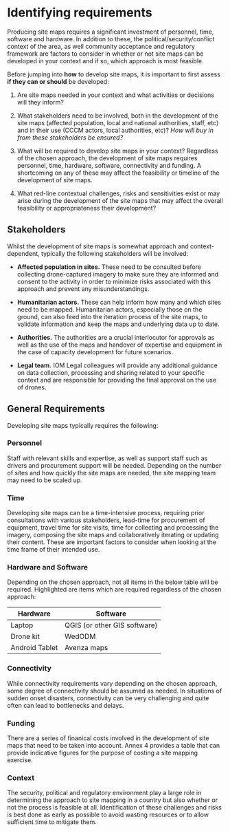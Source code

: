 # Identifying requirements
Producing site maps requires a significant investment of personnel, time, software and hardware. In addition to these, the political/security/conflict context of the area, as well community acceptance and regulatory framework are factors to consider in whether or not site maps can be developed in your context and if so, which approach is most feasible.

Before jumping into **how** to develop site maps, it is important to first assess **if they can or should** be developed:

1. Are site maps needed in your context and what activities or decisions will they inform?

2. What stakeholders need to be involved, both in the development of the site maps (affected population, local and national authorities, staff, etc) and in their use (CCCM actors, local authorities, etc)? *How will buy in from these stakeholders be ensured?*

4. What will be required to develop site maps in your context? Regardless of the chosen approach, the development of site maps requires personnel, time, hardware, software, connectivity and funding. A shortcoming on any of these may affect the feasibility or timeline of the development of site maps.

5. What red-line contextual challenges, risks and sensitivities exist or may arise during the development of the site maps that may affect the overall feasibility or appropriateness their development?

## Stakeholders
Whilst the development of site maps is somewhat approach and context-dependent, typically the following stakeholders will be involved:

- **Affected population in sites.** These need to be consulted before collecting drone-captured imagery to make sure they are informed and consent to the activity in order to minimize risks associated with this approach and prevent any misunderstandings.

- **Humanitarian actors.** These can help inform how many and which sites need to be mapped. Humanitarian actors, especially those on the ground, can also feed into the iteration process of the site maps, to validate information and keep the maps and underlying data up to date. 

- **Authorities.** The authorities are a crucial interlocutor for approvals as well as the use of the maps and handover of expertise and equipment in the case of capacity development for future scenarios.

- **Legal team.** IOM Legal colleagues will provide any additional guidance on data collection, processing and sharing related to your specific context and are responsible for providing the final approval on the use of drones. 

## General Requirements
Developing site maps typically requires the following:

### Personnel
Staff with relevant skills and expertise, as well as support staff such as drivers and procurement support will be needed. Depending on the number of sites and how quickly the site maps are needed, the site mapping team may need to be scaled up. 

### Time
Developing site maps can be a time-intensive process, requiring prior consultations with various stakeholders, lead-time for procurement of equipment, travel time for site visits, time for collecting and processing the imagery, composing the site maps and collaboratively iterating or updating their content. These are important factors to consider when looking at the time frame of their intended use.

### Hardware and Software
Depending on the chosen approach, not all items in the below table will be required. Highlighted are items which are required regardless of the chosen approach:

|Hardware|Software|
| ---- | ------- |
|Laptop|QGIS (or other GIS software)|
|Drone kit| WedODM |
|Android Tablet|Avenza maps|

### Connectivity
While connectivity requirements vary depending on the chosen approach, some degree of connectivity should be assumed as needed. In situations of sudden onset disasters, connectivity can be very challenging and quite often can lead to bottlenecks and delays.

### Funding
There are a series of finanical costs involved in the development of site maps that need to be taken into account. Annex 4 provides a table that can provide indicative figures for the purpose of costing a site mapping exercise. 

### Context
The security, political and regulatory environment play a large role in determining the approach to site mapping in a country but also whether or not the process is feasible at all. Identification of these challenges and risks is best done as early as possible to avoid wasting resources or to allow sufficient time to mitigate them.